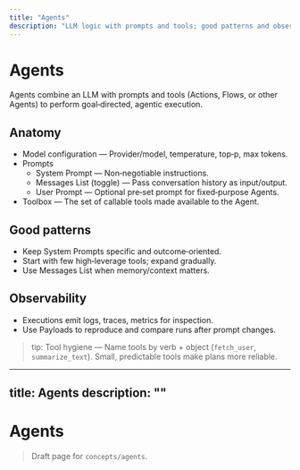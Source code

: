 ```yaml
---
title: "Agents"
description: "LLM logic with prompts and tools; good patterns and observability"
---
```


# Agents

Agents combine an LLM with prompts and tools (Actions, Flows, or other Agents) to perform goal‑directed, agentic execution.

## Anatomy
- Model configuration — Provider/model, temperature, top‑p, max tokens.
- Prompts
  - System Prompt — Non‑negotiable instructions.
  - Messages List (toggle) — Pass conversation history as input/output.
  - User Prompt — Optional pre‑set prompt for fixed‑purpose Agents.
- Toolbox — The set of callable tools made available to the Agent.

## Good patterns
- Keep System Prompts specific and outcome‑oriented.
- Start with few high‑leverage tools; expand gradually.
- Use Messages List when memory/context matters.

## Observability
- Executions emit logs, traces, metrics for inspection.
- Use Payloads to reproduce and compare runs after prompt changes.

> tip: Tool hygiene — Name tools by verb + object (`fetch_user`, `summarize_text`). Small, predictable tools make plans more reliable.
---
title: Agents
description: ""
---

# Agents

> Draft page for `concepts/agents`.

<!-- Add content here -->
